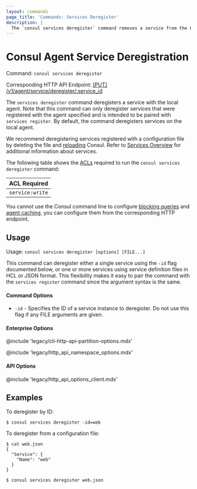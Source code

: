 ```yaml
---
layout: commands
page_title: 'Commands: Services Deregister'
description: |
  The `consul services deregister` command removes a service from the Consul catalog. Run the command on the agent that initially registered the service.
---
```


# Consul Agent Service Deregistration

Command: `consul services deregister`

Corresponding HTTP API Endpoint: [\[PUT\] /v1/agent/service/deregister/:service_id](/consul/api-docs/agent/service#deregister-service)

The `services deregister` command deregisters a service with the local agent.
Note that this command can only deregister services that were registered
with the agent specified and is intended to be paired with `services register`.
By default, the command deregisters services on the local agent.

We recommend deregistering services registered with a configuration file by deleting the file and [reloading](/consul/commands/reload) Consul. Refer to [Services Overview](/consul/docs/fundamentals/service) for additional information about services.

The following table shows the [ACLs](/consul/api-docs/api-structure#authentication) required to run the `consul services deregister` command:

| ACL Required    |
| --------------- |
| `service:write` |

You cannot use the Consul command line to configure [blocking queries](/consul/api-docs/features/blocking) and [agent caching](/consul/api-docs/features/caching), you can configure them from the corresponding HTTP endpoint.

## Usage

Usage: `consul services deregister [options] [FILE...]`

This command can deregister either a single service using the `-id` flag
documented below, or one or more services using service definition files
in HCL or JSON format.
This flexibility makes it easy to pair the command with the
`services register` command since the argument syntax is the same.

#### Command Options

- `-id` - Specifies the ID of a service instance to deregister.
  Do not use this flag if any FILE arguments are given.

#### Enterprise Options

@include 'legacy/cli-http-api-partition-options.mdx'

@include 'legacy/http_api_namespace_options.mdx'

#### API Options

@include 'legacy/http_api_options_client.mdx'

## Examples

To deregister by ID:

```shell-session
$ consul services deregister -id=web
```

To deregister from a configuration file:

```shell-session
$ cat web.json
{
  "Service": {
    "Name": "web"
  }
}

$ consul services deregister web.json
```
